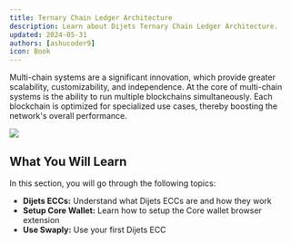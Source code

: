 ```yaml
---
title: Ternary Chain Ledger Architecture
description: Learn about Dijets Ternary Chain Ledger Architecture.
updated: 2024-05-31
authors: [ashucoder9]
icon: Book
---
```


Multi-chain systems are a significant innovation, which provide greater scalability, customizability, and independence. At the core of multi-chain systems is the ability to run multiple blockchains simultaneously. Each blockchain is optimized for specialized use cases, thereby boosting the network's overall performance.

![](/course-images/ternary-chains.svg)

## What You Will Learn

In this section, you will go through the following topics:

- **Dijets ECCs:** Understand what Dijets ECCs are and how they work
- **Setup Core Wallet:** Learn how to setup the Core wallet browser extension
- **Use Swaply:** Use your first Dijets ECC
